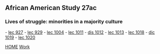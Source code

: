 ==African American Study 27ac==
===Lives of struggle: minorities in a majority culture===
- [[lec 927]]
- [[lec 929]]
- [[lec 1004]]
- [[lec 1011]]
- [[dis 1012]]
- [[lec 1013]]
- [[lec 1018]]
- [[dic 1019]]
- [[lec 1020]]



[[index|HOME]]   [[Work]]
